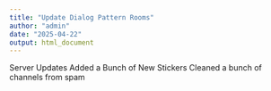 ```yaml
---
title: "Update Dialog Pattern Rooms"
author: "admin"
date: "2025-04-22"
output: html_document
---
```


Server Updates
Added a Bunch of New Stickers
Cleaned a bunch of channels from spam
